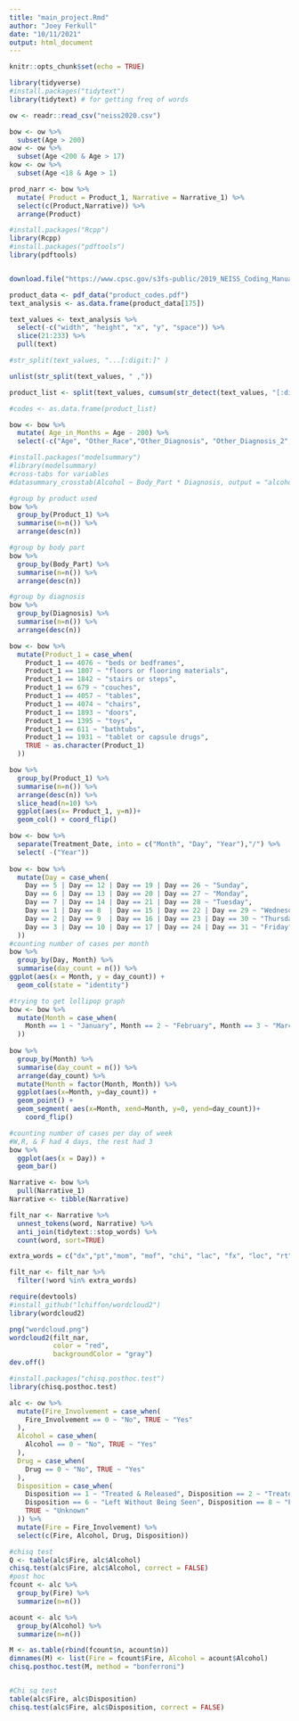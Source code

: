 ```yaml
---
title: "main_project.Rmd"
author: "Joey Ferkull"
date: "10/11/2021"
output: html_document
---
```


```r
knitr::opts_chunk$set(echo = TRUE)
```

```r

library(tidyverse)
#install.packages("tidytext")
library(tidytext) # for getting freq of words

```

```r

ow <- readr::read_csv("neiss2020.csv")

```

```r

bow <- ow %>% 
  subset(Age > 200)
aow <- ow %>% 
  subset(Age <200 & Age > 17)
kow <- ow %>%
  subset(Age <18 & Age > 1)

```

```r

prod_narr <- bow %>% 
  mutate( Product = Product_1, Narrative = Narrative_1) %>% 
  select(c(Product,Narrative)) %>%
  arrange(Product)

```


```r
#install.packages("Rcpp")
library(Rcpp)
#install.packages("pdftools")
library(pdftools)


download.file("https://www.cpsc.gov/s3fs-public/2019_NEISS_Coding_Manual.pdf", "product_codes.pdf", mode = "w")

product_data <- pdf_data("product_codes.pdf")
text_analysis <- as.data.frame(product_data[175])

text_values <- text_analysis %>% 
  select(-c("width", "height", "x", "y", "space")) %>%
  slice(21:233) %>% 
  pull(text)

#str_split(text_values, "...[:digit:]" )

unlist(str_split(text_values, " ,"))

product_list <- split(text_values, cumsum(str_detect(text_values, "[:digit:]")))

#codes <- as.data.frame(product_list)
```


```r

bow <- bow %>% 
  mutate( Age_in_Months = Age - 200) %>% 
  select(-c("Age", "Other_Race","Other_Diagnosis", "Other_Diagnosis_2", "Stratum", "PSU", "Weight" ))


```

```r
#install.packages("modelsummary")
#library(modelsummary)
#cross-tabs for variables
#datasummary_crosstab(Alcohol ~ Body_Part * Diagnosis, output = "alcohol.html",data = bow)

#group by product used
bow %>% 
  group_by(Product_1) %>% 
  summarise(n=n()) %>% 
  arrange(desc(n))

#group by body part
bow %>% 
  group_by(Body_Part) %>% 
  summarise(n=n()) %>% 
  arrange(desc(n))

#group by diagnosis
bow %>% 
  group_by(Diagnosis) %>% 
  summarise(n=n()) %>% 
  arrange(desc(n))


```

```r

bow <- bow %>% 
  mutate(Product_1 = case_when(
    Product_1 == 4076 ~ "beds or bedframes",
    Product_1 == 1807 ~ "floors or flooring materials",
    Product_1 == 1842 ~ "stairs or steps",
    Product_1 == 679 ~ "couches",
    Product_1 == 4057 ~ "tables",
    Product_1 == 4074 ~ "chairs",
    Product_1 == 1893 ~ "doors",
    Product_1 == 1395 ~ "toys",
    Product_1 == 611 ~ "bathtubs",
    Product_1 == 1931 ~ "tablet or capsule drugs",
    TRUE ~ as.character(Product_1)
  ))

bow %>% 
  group_by(Product_1) %>% 
  summarise(n=n()) %>% 
  arrange(desc(n)) %>% 
  slice_head(n=10) %>% 
  ggplot(aes(x= Product_1, y=n))+
  geom_col() + coord_flip()

```



```r

bow <- bow %>% 
  separate(Treatment_Date, into = c("Month", "Day", "Year"),"/") %>% 
  select( -("Year"))
  
bow <- bow %>% 
  mutate(Day = case_when(
    Day == 5 | Day == 12 | Day == 19 | Day == 26 ~ "Sunday",
    Day == 6 | Day == 13 | Day == 20 | Day == 27 ~ "Monday",
    Day == 7 | Day == 14 | Day == 21 | Day == 28 ~ "Tuesday",
    Day == 1 | Day == 8  | Day == 15 | Day == 22 | Day == 29 ~ "Wednesday",
    Day == 2 | Day == 9  | Day == 16 | Day == 23 | Day == 30 ~ "Thursday",
    Day == 3 | Day == 10 | Day == 17 | Day == 24 | Day == 31 ~ "Friday", TRUE ~ "Saturday"
  ))
#counting number of cases per month
bow %>% 
  group_by(Day, Month) %>% 
  summarise(day_count = n()) %>% 
ggplot(aes(x = Month, y = day_count)) +
  geom_col(state = "identity")

#trying to get lollipop graph
bow <- bow %>% 
  mutate(Month = case_when(
    Month == 1 ~ "January", Month == 2 ~ "February", Month == 3 ~ "March", Month == 4 ~ "April", Month == 5 ~ "May", Month == 6 ~ "June", Month == 7 ~ "July", Month == 8 ~ "August", Month == 9 ~ "September", Month == 10 ~ "October", Month == 11 ~ "November", TRUE ~ "December"
  ))
  
bow %>% 
  group_by(Month) %>% 
  summarise(day_count = n()) %>% 
  arrange(day_count) %>% 
  mutate(Month = factor(Month, Month)) %>% 
  ggplot(aes(x=Month, y=day_count)) +
  geom_point() + 
  geom_segment( aes(x=Month, xend=Month, y=0, yend=day_count))+
    coord_flip()

#counting number of cases per day of week
#W,R, & F had 4 days, the rest had 3
bow %>% 
  ggplot(aes(x = Day)) +
  geom_bar()

```


```r

Narrative <- bow %>% 
  pull(Narrative_1)
Narrative <- tibble(Narrative)

filt_nar <- Narrative %>% 
  unnest_tokens(word, Narrative) %>% 
  anti_join(tidytext::stop_words) %>% 
  count(word, sort=TRUE)

extra_words = c("dx","pt","mom", "mof", "chi", "lac", "fx", "loc", "rt")

filt_nar <- filt_nar %>% 
  filter(!word %in% extra_words)

```

```r

require(devtools)
#install_github("lchiffon/wordcloud2")
library(wordcloud2)

png("wordcloud.png")
wordcloud2(filt_nar,
           color = "red",
           backgroundColor = "gray")
dev.off()

```

```r
#install.packages("chisq.posthoc.test")
library(chisq.posthoc.test)

alc <- ow %>% 
  mutate(Fire_Involvement = case_when(
    Fire_Involvement == 0 ~ "No", TRUE ~ "Yes"
  ),
  Alcohol = case_when(
    Alcohol == 0 ~ "No", TRUE ~ "Yes"
  ),
  Drug = case_when(
    Drug == 0 ~ "No", TRUE ~ "Yes"
  ),
  Disposition = case_when(
    Disposition == 1 ~ "Treated & Released", Disposition == 2 ~ "Treated & Transferred", Disposition == 4 ~ "Treated & Hospitalized", Disposition == 5 ~ "Held for Observation",
    Disposition == 6 ~ "Left Without Being Seen", Disposition == 8 ~ "Fatality",
    TRUE ~ "Unknown"
  )) %>% 
  mutate(Fire = Fire_Involvement) %>% 
  select(c(Fire, Alcohol, Drug, Disposition))

#chisq test
Q <- table(alc$Fire, alc$Alcohol)
chisq.test(alc$Fire, alc$Alcohol, correct = FALSE)
#post hoc
fcount <- alc %>%
  group_by(Fire) %>% 
  summarize(n=n())

acount <- alc %>%
  group_by(Alcohol) %>%
  summarize(n=n())

M <- as.table(rbind(fcount$n, acount$n))
dimnames(M) <- list(Fire = fcount$Fire, Alcohol = acount$Alcohol)
chisq.posthoc.test(M, method = "bonferroni")


#Chi sq test
table(alc$Fire, alc$Disposition)
chisq.test(alc$Fire, alc$Disposition, correct = FALSE)

```

